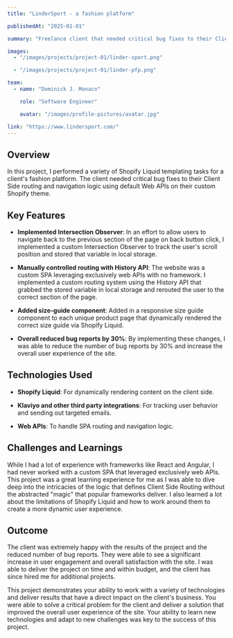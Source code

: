 ```yaml
---
title: "LinderSport - a fashion platform"

publishedAt: "2025-01-01"

summary: "Freelance client that needed critical bug fixes to their Client Side routing and navigation logic using default Web APIs."

images:
  - "/images/projects/project-01/linder-sport.png"

  - "/images/projects/project-01/linder-pfp.png"

team:
  - name: "Dominick J. Monaco"

    role: "Software Engineer"

    avatar: "/images/profile-pictures/avatar.jpg"

link: "https://www.lindersport.com/"
---
```


## Overview

In this project, I performed a variety of Shopify Liquid templating tasks for a client's fashion platform. The client needed critical bug fixes to their Client Side routing and navigation logic using default Web APIs on their custom Shopify theme.

## Key Features

- **Implemented Intersection Observer**: In an effort to allow users to navigate back to the previous section of the page on back button click, I implemented a custom Intersection Observer to track the user's scroll position and stored that variable in local storage.

- **Manually controlled routing with History API**: The website was a custom SPA leveraging exclusively web APIs with no framework. I implemented a custom routing system using the History API that grabbed the stored variable in local storage and rerouted the user to the correct section of the page.

- **Added size-guide component**: Added in a responsive size guide component to each unique product page that dynamically rendered the correct size guide via Shopify Liquid.

- **Overall reduced bug reports by 30%**: By implementing these changes, I was able to reduce the number of bug reports by 30% and increase the overall user experience of the site.

## Technologies Used

- **Shopify Liquid**: For dynamically rendering content on the client side.

- **Klaviyo and other third party integrations**: For tracking user behavior and sending out targeted emails.

- **Web APIs**: To handle SPA routing and navigation logic.

## Challenges and Learnings

While I had a lot of experience with frameworks like React and Angular, I had never worked with a custom SPA that leveraged exclusively web APIs. This project was a great learning experience for me as I was able to dive deep into the intricacies of the logic that defines Client Side Routing without the abstracted "magic" that popular frameworks deliver. I also learned a lot about the limitations of Shopify Liquid and how to work around them to create a more dynamic user experience.

## Outcome

The client was extremely happy with the results of the project and the reduced number of bug reports. They were able to see a significant increase in user engagement and overall satisfaction with the site. I was able to deliver the project on time and within budget, and the client has since hired me for additional projects.

This project demonstrates your ability to work with a variety of technologies and deliver results that have a direct impact on the client's business. You were able to solve a critical problem for the client and deliver a solution that improved the overall user experience of the site. Your ability to learn new technologies and adapt to new challenges was key to the success of this project.
